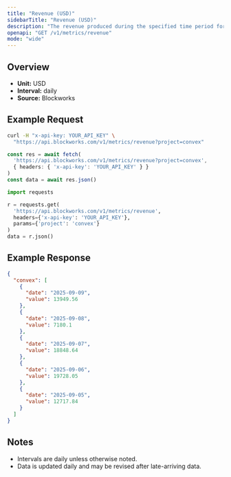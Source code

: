 ```yaml
---
title: "Revenue (USD)"
sidebarTitle: "Revenue (USD)"
description: "The revenue produced during the specified time period for given project."
openapi: "GET /v1/metrics/revenue"
mode: "wide"
---
```


## Overview

- **Unit:** USD
- **Interval:** daily
- **Source:** Blockworks

## Example Request

<CodeGroup>

```bash cURL
curl -H "x-api-key: YOUR_API_KEY" \
  "https://api.blockworks.com/v1/metrics/revenue?project=convex"
```

```typescript TypeScript
const res = await fetch(
  'https://api.blockworks.com/v1/metrics/revenue?project=convex',
  { headers: { 'x-api-key': 'YOUR_API_KEY' } }
)
const data = await res.json()
```

```python Python
import requests

r = requests.get(
  'https://api.blockworks.com/v1/metrics/revenue',
  headers={'x-api-key': 'YOUR_API_KEY'},
  params={'project': 'convex'}
)
data = r.json()
```

</CodeGroup>

## Example Response

```json
{
  "convex": [
    {
      "date": "2025-09-09",
      "value": 13949.56
    },
    {
      "date": "2025-09-08",
      "value": 7180.1
    },
    {
      "date": "2025-09-07",
      "value": 18848.64
    },
    {
      "date": "2025-09-06",
      "value": 19728.05
    },
    {
      "date": "2025-09-05",
      "value": 12717.84
    }
  ]
}
```

## Notes
- Intervals are daily unless otherwise noted.
- Data is updated daily and may be revised after late-arriving data.